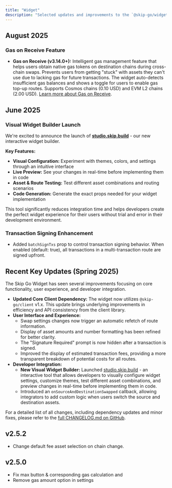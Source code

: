```yaml
---
title: "Widget"
description: "Selected updates and improvements to the `@skip-go/widget` [npm package](https://www.npmjs.com/package/@skip-go/widget)."
---
```


## August 2025

### Gas on Receive Feature

*   **Gas on Receive (v3.14.0+):** Intelligent gas management feature that helps users obtain native gas tokens on destination chains during cross-chain swaps. Prevents users from getting "stuck" with assets they can't use due to lacking gas for future transactions. The widget auto-detects insufficient gas balances and shows a toggle for users to enable gas top-up routes. Supports Cosmos chains (0.10 USD) and EVM L2 chains (2.00 USD). [Learn more about Gas on Receive](/widget/gas-on-receive).

## June 2025

### Visual Widget Builder Launch

We're excited to announce the launch of **[studio.skip.build](https://studio.skip.build)** - our new interactive widget builder.

**Key Features:**
*   **Visual Configuration:** Experiment with themes, colors, and settings through an intuitive interface
*   **Live Preview:** See your changes in real-time before implementing them in code
*   **Asset & Route Testing:** Test different asset combinations and routing scenarios
*   **Code Generation:** Generate the exact props needed for your widget implementation

This tool significantly reduces integration time and helps developers create the perfect widget experience for their users without trial and error in their development environment.

### Transaction Signing Enhancement

*   Added `batchSignTxs` prop to control transaction signing behavior. When enabled (default: true), all transactions in a multi-transaction route are signed upfront.

## Recent Key Updates (Spring 2025)

The Skip Go Widget has seen several improvements focusing on core functionality, user experience, and developer integration.

*   **Updated Core Client Dependency:** The widget now utilizes `@skip-go/client` v1.x. This update brings underlying improvements in efficiency and API consistency from the client library.
*   **User Interface and Experience:**
    *   Swap settings changes now trigger an automatic refetch of route information.
    *   Display of asset amounts and number formatting has been refined for better clarity.
    *   The "Signature Required" prompt is now hidden after a transaction is signed.
    *   Improved the display of estimated transaction fees, providing a more transparent breakdown of potential costs for all routes.
*   **Developer Integration:**
    *   **New Visual Widget Builder:** Launched [studio.skip.build](https://studio.skip.build) - an interactive tool that allows developers to visually configure widget settings, customize themes, test different asset combinations, and preview changes in real-time before implementing them in code.
    *   Introduced an `onSourceAndDestinationSwapped` callback, allowing integrators to add custom logic when users switch the source and destination assets.

For a detailed list of all changes, including dependency updates and minor fixes, please refer to the [full CHANGELOG.md on GitHub](https://github.com/skip-mev/skip-go/blob/main/packages/widget/CHANGELOG.md).


## v2.5.2
- Change default fee asset selection on chain change. 

## v2.5.0
- Fix max button & corresponding gas calculation and 
- Remove gas amount option in settings